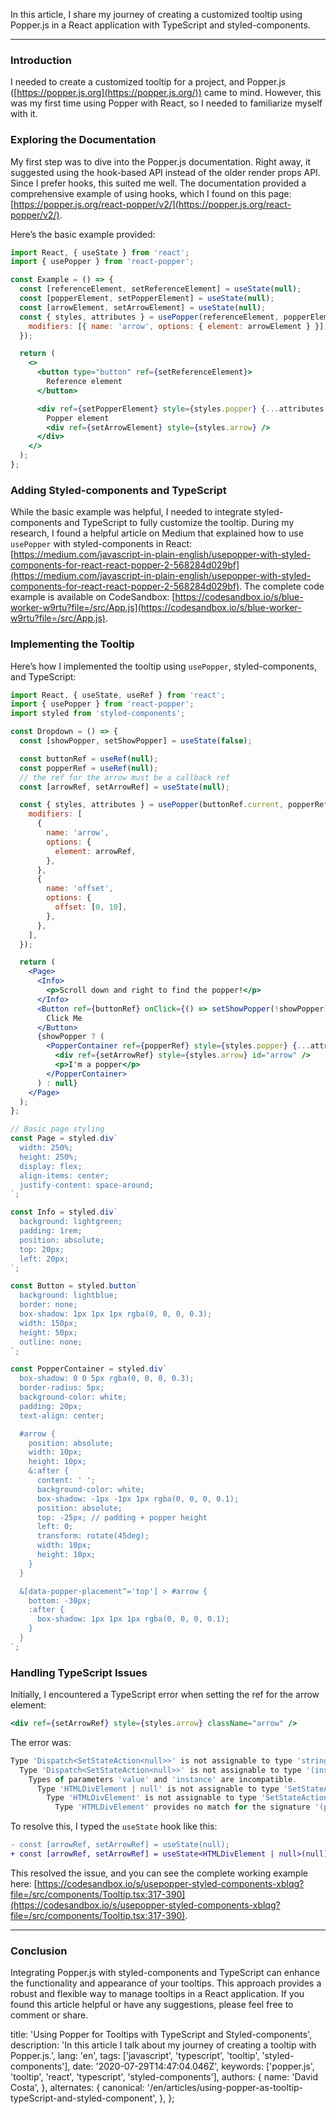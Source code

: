 In this article, I share my journey of creating a customized tooltip using Popper.js in a React application with TypeScript and styled-components.

---

### Introduction

I needed to create a customized tooltip for a project, and Popper.js ([https://popper.js.org](https://popper.js.org/)) came to mind. However, this was my first time using Popper with React, so I needed to familiarize myself with it.

### Exploring the Documentation

My first step was to dive into the Popper.js documentation. Right away, it suggested using the hook-based API instead of the older render props API. Since I prefer hooks, this suited me well. The documentation provided a comprehensive example of using hooks, which I found on this page: [https://popper.js.org/react-popper/v2/](https://popper.js.org/react-popper/v2/).

Here’s the basic example provided:

```jsx
import React, { useState } from 'react';
import { usePopper } from 'react-popper';

const Example = () => {
  const [referenceElement, setReferenceElement] = useState(null);
  const [popperElement, setPopperElement] = useState(null);
  const [arrowElement, setArrowElement] = useState(null);
  const { styles, attributes } = usePopper(referenceElement, popperElement, {
    modifiers: [{ name: 'arrow', options: { element: arrowElement } }],
  });

  return (
    <>
      <button type="button" ref={setReferenceElement}>
        Reference element
      </button>

      <div ref={setPopperElement} style={styles.popper} {...attributes.popper}>
        Popper element
        <div ref={setArrowElement} style={styles.arrow} />
      </div>
    </>
  );
};
```

### Adding Styled-components and TypeScript

While the basic example was helpful, I needed to integrate styled-components and TypeScript to fully customize the tooltip. During my research, I found a helpful article on Medium that explained how to use `usePopper` with styled-components in React: [https://medium.com/javascript-in-plain-english/usepopper-with-styled-components-for-react-react-popper-2-568284d029bf](https://medium.com/javascript-in-plain-english/usepopper-with-styled-components-for-react-react-popper-2-568284d029bf). The complete code example is available on CodeSandbox: [https://codesandbox.io/s/blue-worker-w9rtu?file=/src/App.js](https://codesandbox.io/s/blue-worker-w9rtu?file=/src/App.js).

### Implementing the Tooltip

Here’s how I implemented the tooltip using `usePopper`, styled-components, and TypeScript:

```jsx
import React, { useState, useRef } from 'react';
import { usePopper } from 'react-popper';
import styled from 'styled-components';

const Dropdown = () => {
  const [showPopper, setShowPopper] = useState(false);

  const buttonRef = useRef(null);
  const popperRef = useRef(null);
  // the ref for the arrow must be a callback ref
  const [arrowRef, setArrowRef] = useState(null);

  const { styles, attributes } = usePopper(buttonRef.current, popperRef.current, {
    modifiers: [
      {
        name: 'arrow',
        options: {
          element: arrowRef,
        },
      },
      {
        name: 'offset',
        options: {
          offset: [0, 10],
        },
      },
    ],
  });

  return (
    <Page>
      <Info>
        <p>Scroll down and right to find the popper!</p>
      </Info>
      <Button ref={buttonRef} onClick={() => setShowPopper(!showPopper)}>
        Click Me
      </Button>
      {showPopper ? (
        <PopperContainer ref={popperRef} style={styles.popper} {...attributes.popper}>
          <div ref={setArrowRef} style={styles.arrow} id="arrow" />
          <p>I'm a popper</p>
        </PopperContainer>
      ) : null}
    </Page>
  );
};

// Basic page styling
const Page = styled.div`
  width: 250%;
  height: 250%;
  display: flex;
  align-items: center;
  justify-content: space-around;
`;

const Info = styled.div`
  background: lightgreen;
  padding: 1rem;
  position: absolute;
  top: 20px;
  left: 20px;
`;

const Button = styled.button`
  background: lightblue;
  border: none;
  box-shadow: 1px 1px 1px rgba(0, 0, 0, 0.3);
  width: 150px;
  height: 50px;
  outline: none;
`;

const PopperContainer = styled.div`
  box-shadow: 0 0 5px rgba(0, 0, 0, 0.3);
  border-radius: 5px;
  background-color: white;
  padding: 20px;
  text-align: center;

  #arrow {
    position: absolute;
    width: 10px;
    height: 10px;
    &:after {
      content: ' ';
      background-color: white;
      box-shadow: -1px -1px 1px rgba(0, 0, 0, 0.1);
      position: absolute;
      top: -25px; // padding + popper height
      left: 0;
      transform: rotate(45deg);
      width: 10px;
      height: 10px;
    }
  }

  &[data-popper-placement^='top'] > #arrow {
    bottom: -30px;
    :after {
      box-shadow: 1px 1px 1px rgba(0, 0, 0, 0.1);
    }
  }
`;
```

### Handling TypeScript Issues

Initially, I encountered a TypeScript error when setting the ref for the arrow element:

```jsx
<div ref={setArrowRef} style={styles.arrow} className="arrow" />
```

The error was:

```jsx
Type 'Dispatch<SetStateAction<null>>' is not assignable to type 'string | ((instance: HTMLDivElement | null) => void) | RefObject<HTMLDivElement> | null | undefined'.
  Type 'Dispatch<SetStateAction<null>>' is not assignable to type '(instance: HTMLDivElement | null) => void'.
    Types of parameters 'value' and 'instance' are incompatible.
      Type 'HTMLDivElement | null' is not assignable to type 'SetStateAction<null>'.
        Type 'HTMLDivElement' is not assignable to type 'SetStateAction<null>'.
          Type 'HTMLDivElement' provides no match for the signature '(prevState: null): null'
```

To resolve this, I typed the `useState` hook like this:

```diff
- const [arrowRef, setArrowRef] = useState(null);
+ const [arrowRef, setArrowRef] = useState<HTMLDivElement | null>(null);
```

This resolved the issue, and you can see the complete working example here: [https://codesandbox.io/s/usepopper-styled-components-xblqg?file=/src/components/Tooltip.tsx:317-390](https://codesandbox.io/s/usepopper-styled-components-xblqg?file=/src/components/Tooltip.tsx:317-390).

---

### Conclusion

Integrating Popper.js with styled-components and TypeScript can enhance the functionality and appearance of your tooltips. This approach provides a robust and flexible way to manage tooltips in a React application. If you found this article helpful or have any suggestions, please feel free to comment or share.

  title: 'Using Popper for Tooltips with TypeScript and Styled-components',
  description: 'In this article I talk about my journey of creating a tooltip with Popper.js.',
  lang: 'en',
  tags: ['javascript', 'typescript', 'tooltip', 'styled-components'],
  date: '2020-07-29T14:47:04.046Z',
  keywords: ['popper.js', 'tooltip', 'react', 'typescript', 'styled-components'],
  authors: {
    name: 'David Costa',
  },
  alternates: {
    canonical: '/en/articles/using-popper-as-tooltip-typeScript-and-styled-component',
  },
};


